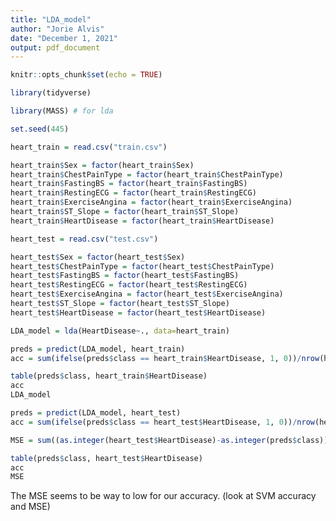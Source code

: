 ```yaml
---
title: "LDA_model"
author: "Jorie Alvis"
date: "December 1, 2021"
output: pdf_document
---
```


```r
knitr::opts_chunk$set(echo = TRUE)

library(tidyverse)

library(MASS) # for lda

set.seed(445)
```

```r
heart_train = read.csv("train.csv")

heart_train$Sex = factor(heart_train$Sex)
heart_train$ChestPainType = factor(heart_train$ChestPainType)
heart_train$FastingBS = factor(heart_train$FastingBS)
heart_train$RestingECG = factor(heart_train$RestingECG)
heart_train$ExerciseAngina = factor(heart_train$ExerciseAngina)
heart_train$ST_Slope = factor(heart_train$ST_Slope)
heart_train$HeartDisease = factor(heart_train$HeartDisease)

heart_test = read.csv("test.csv")

heart_test$Sex = factor(heart_test$Sex)
heart_test$ChestPainType = factor(heart_test$ChestPainType)
heart_test$FastingBS = factor(heart_test$FastingBS)
heart_test$RestingECG = factor(heart_test$RestingECG)
heart_test$ExerciseAngina = factor(heart_test$ExerciseAngina)
heart_test$ST_Slope = factor(heart_test$ST_Slope)
heart_test$HeartDisease = factor(heart_test$HeartDisease)
```

```r
LDA_model = lda(HeartDisease~., data=heart_train)

preds = predict(LDA_model, heart_train)
acc = sum(ifelse(preds$class == heart_train$HeartDisease, 1, 0))/nrow(heart_train) # 88.2%

table(preds$class, heart_train$HeartDisease)
acc
LDA_model
```

```r
preds = predict(LDA_model, heart_test)
acc = sum(ifelse(preds$class == heart_test$HeartDisease, 1, 0))/nrow(heart_test) # 85.5%

MSE = sum((as.integer(heart_test$HeartDisease)-as.integer(preds$class))^2)/nrow(heart_test) # 0.1444

table(preds$class, heart_test$HeartDisease)
acc
MSE
```

The MSE seems to be way to low for our accuracy. (look at SVM accuracy and MSE)

